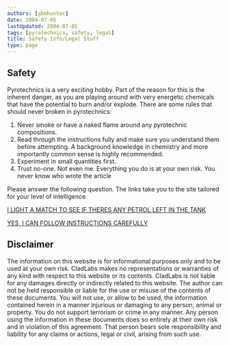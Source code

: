 ```yaml
---
authors: [gbmhunter]
date: 2004-07-05
lastUpdated: 2004-07-05
tags: [pyrotechnics, safety, legal]
title: Safety Info/Legal Stuff
type: page
---
```


## Safety

Pyrotechnics is a very exciting hobby. Part of the reason for this is the inherent danger, as you are playing around with very energetic chemicals that have the potential to burn and/or explode. There are some rules that should never broken in pyrotechnics:

1. Never smoke or have a naked flame around any pyrotechnic compositions.
2. Read through the instructions fully and make sure you understand them before attempting. A background knowledge in chemistry and more importantly common sense is highly recommended.
3. Experiment in small quantities first.
4. Trust no-one. Not even me. Everything you do is at your own risk. You never know who wrote the article

Please answer the following question. The links take you to the site tailored for your level of intelligence.

[I LIGHT A MATCH TO SEE IF THERES ANY PETROL LEFT IN THE TANK](https://www.disney.com/)

[YES, I CAN FOLLOW INSTRUCTIONS CAREFULLY](/pyrotechnics/)

## Disclaimer

The information on this website is for informational purposes only and to be used at your own risk. CladLabs makes no representations or warranties of any kind with respect to this website or its contents. CladLabs is not liable for any damages directly or indirectly related to this website. The author can not be held responsible or liable for the use or misuse of the contents of these documents. You will not use, or allow to be used, the information contained herein in a manner injurious or damaging to any person, animal or property. You do not support terrorism or crime in any manner. Any person using the information in these documents does so entirely at their own risk and in violation of this agreement. That person bears sole responsibility and liability for any claims or actions, legal or civil, arising from such use.
